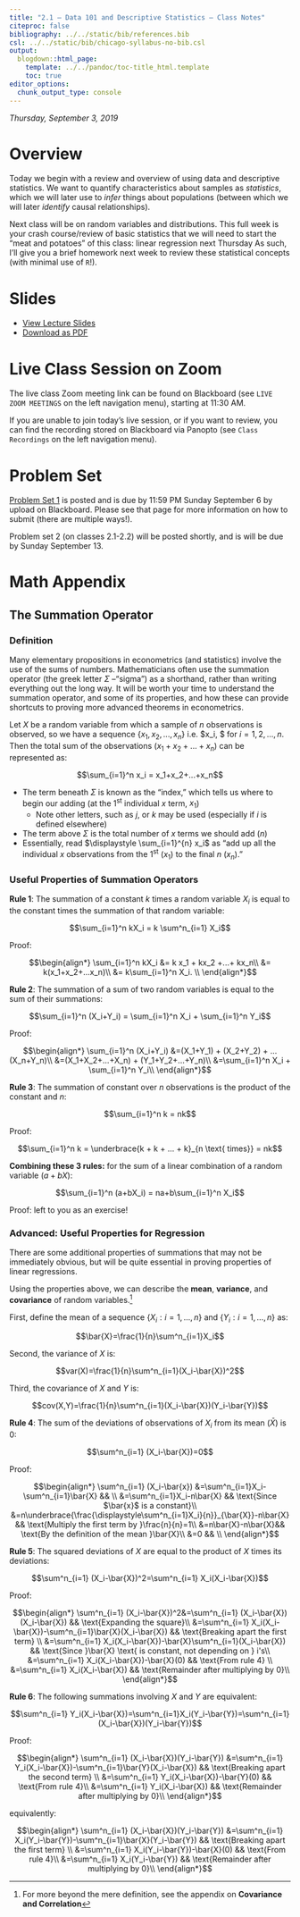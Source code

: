 ```yaml
---
title: "2.1 — Data 101 and Descriptive Statistics — Class Notes"
citeproc: false
bibliography: ../../static/bib/references.bib
csl: ../../static/bib/chicago-syllabus-no-bib.csl
output:
  blogdown::html_page:
    template: ../../pandoc/toc-title_html.template
    toc: true
editor_options: 
  chunk_output_type: console
---
```


*Thursday, September 3, 2019*

# Overview

Today we begin with a review and overview of using data and descriptive statistics. We want to quantify characteristics about samples as *statistics*, which we will later use to *infer* things about populations (between which we will later *identify* causal relationships).

Next class will be on random variables and distributions. This full week is your crash course/review of basic statistics that we will need to start the "meat and potatoes" of this class: linear regression next Thursday As such, I'll give you a brief homework next week to review these statistical concepts (with minimal use of `R`!).

# Slides

- [<i class="fas fa-chalkboard-teacher"></i> View Lecture Slides](/slides/2.1-slides.html)
- [<i class="fas fa-file-pdf"></i> Download as PDF](/slides/2.1-slides.pdf)

# Live Class Session on Zoom

The live class <i class="fas fa-video"></i> Zoom meeting link can be found on Blackboard (see `LIVE ZOOM MEETINGS` on the left navigation menu), starting at 11:30 AM.

If you are unable to join today's live session, or if you want to review, you can find the recording stored on Blackboard via Panopto (see `Class Recordings` on the left navigation menu).

# Problem Set

[Problem Set 1](/assignment/01-problem-set.html) is posted and is due by 11:59 PM Sunday September 6 by upload on Blackboard. Please see that page for more information on how to submit (there are multiple ways!).

Problem set 2 (on classes 2.1-2.2) will be posted shortly, and is will be due by Sunday September 13.

# Math Appendix

## The Summation Operator

### Definition

Many elementary propositions in econometrics (and statistics) involve the use of the sums of numbers. Mathematicians often use the summation operator (the greek letter $\Sigma$ --"sigma") as a shorthand, rather than writing everything out the long way. It will be worth your time to understand the summation operator, and some of its properties, and how these can provide shortcuts to proving more advanced theorems in econometrics. 

Let $X$ be a random variable from which a sample of $n$ observations is observed, so we have a sequence $\{x_1, x_2,...,x_n\}$ i.e. $x_i, $ for $i=1,2,...,n$. Then the total sum of the observations $(x_1+x_2+...+x_n)$ can be represented as:

$$\sum_{i=1}^n x_i = x_1+x_2+...+x_n$$

- The term beneath $\Sigma$ is known as the "index," which tells us where to begin our adding (at the 1<sup>st</sup> individual $x$ term, $x_1$)
    - Note other letters, such as $j$, or $k$ may be used (especially if $i$ is defined elsewhere)
- The term above $\Sigma$ is the total number of $x$ terms we should add $(n)$
- Essentially, read $\displaystyle \sum_{i=1}^{n} x_i$ as "add up all the individual $x$ observations from the 1<sup>st</sup> $(x_1)$ to the final $n$\textsuperscript{th} $(x_n)$."

### Useful Properties of Summation Operators

**Rule 1**: The summation of a constant $k$ times a random variable $X_i$ is equal to the constant times the summation of that random variable: 

$$\sum_{i=1}^n kX_i = k \sum^n_{i=1} X_i$$

Proof: 

$$\begin{align*}
\sum_{i=1}^n kX_i &= k x_1 + kx_2 +...+ kx_n\\
&= k(x_1+x_2+...x_n)\\
&= k\sum_{i=1}^n X_i. \\
\end{align*}$$

**Rule 2**: The summation of a sum of two random variables is equal to the sum of their summations:

$$\sum_{i=1}^n (X_i+Y_i) = \sum_{i=1}^n X_i + \sum_{i=1}^n Y_i$$

Proof:

$$\begin{align*}
\sum_{i=1}^n (X_i+Y_i) &=(X_1+Y_1) + (X_2+Y_2) + ... (X_n+Y_n)\\
&=(X_1+X_2+...+X_n) + (Y_1+Y_2+...+Y_n)\\
&=\sum_{i=1}^n X_i + \sum_{i=1}^n Y_i\\
\end{align*}$$

**Rule 3**: The summation of constant over $n$ observations is the product of the constant and $n$:

$$\sum_{i=1}^n k = nk$$

Proof:

$$\sum_{i=1}^n k = \underbrace{k + k + ... + k}_{n \text{ times}} = nk$$

**Combining these 3 rules:** for the sum of a linear combination of a random variable ($a+bX$):

$$\sum_{i=1}^n (a+bX_i) = na+b\sum_{i=1}^n X_i$$

Proof: left to you as an exercise!

### Advanced: Useful Properties for Regression

There are some additional properties of summations that may not be immediately obvious, but will be quite essential in proving properties of linear regressions.

Using the properties above, we can describe the **mean**, **variance**, and **covariance** of random variables.^[For more beyond the mere definition, see the appendix on **Covariance and Correlation**]

First, define the mean of  a sequence $\{X_i: i=1,...,n\}$ and $\{Y_i: i=1,...,n\}$ as:

$$\bar{X}=\frac{1}{n}\sum^n_{i=1}X_i$$

Second, the variance of  $X$ is:

$$var(X)=\frac{1}{n}\sum^n_{i=1}(X_i-\bar{X})^2$$

Third, the covariance of $X$ and $Y$ is:

$$cov(X,Y)=\frac{1}{n}\sum^n_{i=1}(X_i-\bar{X})(Y_i-\bar{Y})$$


**Rule 4**: The sum of the deviations of observations of $X_i$ from its mean ($\bar{X}$) is 0:

$$\sum^n_{i=1} (X_i-\bar{X})=0$$

Proof: 

$$\begin{align*}
	\sum^n_{i=1} (X_i-\bar{x}) &=\sum^n_{i=1}X_i-\sum^n_{i=1}\bar{X} && \\
	&=\sum^n_{i=1}X_i-n\bar{X} && \text{Since $\bar{x}$ is a constant}\\
	&=n\underbrace{\frac{\displaystyle\sum^n_{i=1}X_i}{n}}_{\bar{X}}-n\bar{X} && \text{Multiply the first term by }\frac{n}{n}=1\\ 
	&=n\bar{X}-n\bar{X}&& \text{By the definition of the mean }\bar{X}\\
	&=0 &&  \\
\end{align*}$$

**Rule 5**: The squared deviations of $X$ are equal to the product of $X$ times its deviations:

$$\sum^n_{i=1} (X_i-\bar{X})^2=\sum^n_{i=1} X_i(X_i-\bar{X})$$

Proof:
	
$$\begin{align*}
	\sum^n_{i=1} (X_i-\bar{X})^2&=\sum^n_{i=1} (X_i-\bar{X})(X_i-\bar{X})	&& \text{Expanding the square}\\
	&=\sum^n_{i=1} X_i(X_i-\bar{X})-\sum^n_{i=1}\bar{X}(X_i-\bar{X}) && \text{Breaking apart the first term} \\
	&=\sum^n_{i=1} X_i(X_i-\bar{X})-\bar{X}\sum^n_{i=1}(X_i-\bar{X}) && \text{Since }\bar{X} \text{ is constant, not depending on } i's\\
	&=\sum^n_{i=1} X_i(X_i-\bar{X})-\bar{X}(0) && \text{From rule 4} \\
	&=\sum^n_{i=1} X_i(X_i-\bar{X}) && \text{Remainder after multiplying by 0}\\
\end{align*}$$

**Rule 6**: The following summations involving $X$ and $Y$ are equivalent:

$$\sum^n_{i=1} Y_i(X_i-\bar{X})=\sum^n_{i=1}X_i(Y_i-\bar{Y})=\sum^n_{i=1} (X_i-\bar{X})(Y_i-\bar{Y})$$

Proof:

$$\begin{align*}
	\sum^n_{i=1} (X_i-\bar{X})(Y_i-\bar{Y}) &=\sum^n_{i=1} Y_i(X_i-\bar{X})-\sum^n_{i=1}\bar{Y}(X_i-\bar{X}) && \text{Breaking apart the second term} \\
	&=\sum^n_{i=1} Y_i(X_i-\bar{X})-\bar{Y}(0) && \text{From rule 4}\\
	&=\sum^n_{i=1} Y_i(X_i-\bar{X}) && \text{Remainder after multiplying by 0}\\
\end{align*}$$

equivalently:

$$\begin{align*}
	\sum^n_{i=1} (X_i-\bar{X})(Y_i-\bar{Y}) &=\sum^n_{i=1} X_i(Y_i-\bar{Y})-\sum^n_{i=1}\bar{X}(Y_i-\bar{Y}) && \text{Breaking apart the first term} \\
	&=\sum^n_{i=1} X_i(Y_i-\bar{Y})-\bar{X}(0) && \text{From rule 4}\\
	&=\sum^n_{i=1} X_i(Y_i-\bar{Y}) && \text{Remainder after multiplying by 0}\\
\end{align*}$$